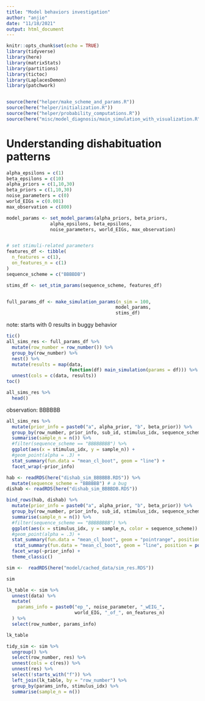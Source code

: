 ```yaml
---
title: "Model behaviors investigation"
author: "anjie"
date: "11/18/2021"
output: html_document
---
```


```r
knitr::opts_chunk$set(echo = TRUE)
library(tidyverse)
library(here)
library(matrixStats)
library(partitions)
library(tictoc)
library(LaplacesDemon)
library(patchwork)


source(here("helper/make_scheme_and_params.R"))
source(here("helper/initialization.R"))
source(here("helper/probability_computations.R"))
source(here("misc/model_diagnosis/main_simulation_with_visualization.R"))


```


# Understanding dishabituation patterns 

```r
alpha_epsilons = c(1)
beta_epsilons = c(10)
alpha_priors = c(1,10,30)
beta_priors = c(1,10,30)
noise_parameters = c(0)
world_EIGs = c(0.001)
max_observation = c(800)

model_params <- set_model_params(alpha_priors, beta_priors, 
                alpha_epsilons, beta_epsilons, 
                noise_parameters, world_EIGs, max_observation)


# set stimuli-related parameters 
features_df <- tibble(
  n_features = c(1), 
  on_features_n = c(1)
)
sequence_scheme = c("BBBBDB")

stims_df <- set_stim_params(sequence_scheme, features_df)


full_params_df <- make_simulation_params(n_sim = 100,
                                        model_params, 
                                        stims_df)

```

note: starts with 0 results in buggy behavior 

```r

tic()
all_sims_res <- full_params_df %>%
  mutate(row_number = row_number()) %>% 
  group_by(row_number) %>% 
  nest() %>%
  mutate(results = map(data,
                       function(df) main_simulation(params = df))) %>%
  unnest(cols = c(data, results))
toc()

```

```r
all_sims_res %>% 
  head()
```


observation: BBBBBB 

```r
all_sims_res %>% 
  mutate(prior_info = paste0("a", alpha_prior, "b", beta_prior)) %>% 
  group_by(row_number, prior_info, sub_id, stimulus_idx, sequence_scheme) %>% 
  summarise(sample_n = n()) %>% 
  #filter(sequence_scheme == "BBBBBBBB") %>% 
  ggplot(aes(x = stimulus_idx, y = sample_n)) + 
  #geom_point(alpha = .3) + 
  stat_summary(fun.data = "mean_cl_boot", geom = "line") + 
  facet_wrap(~prior_info)
```

```r
hab <- readRDS(here("dishab_sim_BBBBBB.RDS")) %>% 
  mutate(sequence_scheme = "BBBBBB") # a bug
dishab <- readRDS(here("dishab_sim_BBBBDB.RDS"))
```

```r
bind_rows(hab, dishab) %>% 
  mutate(prior_info = paste0("a", alpha_prior, "b", beta_prior)) %>% 
  group_by(row_number, prior_info, sub_id, stimulus_idx, sequence_scheme) %>% 
  summarise(sample_n = n()) %>% 
  #filter(sequence_scheme == "BBBBBBBB") %>% 
  ggplot(aes(x = stimulus_idx, y = sample_n, color = sequence_scheme)) + 
  #geom_point(alpha = .3) + 
  stat_summary(fun.data = "mean_cl_boot", geom = "pointrange", position = position_dodge(width = .5)) + 
   stat_summary(fun.data = "mean_cl_boot", geom = "line", position = position_dodge(width = .5)) +
  facet_wrap(~prior_info) + 
  theme_classic()
```


```r
sim <-  readRDS(here("model/cached_data/sim_res.RDS"))

```

```r
sim
```

```r
lk_table <- sim %>% 
  unnest(data) %>% 
  mutate(
    params_info = paste0("ep_", noise_parameter, "_wEIG_", 
                         world_EIG, "_of_", on_features_n)  
  ) %>% 
  select(row_number, params_info)

lk_table
```


```r
tidy_sim <- sim %>% 
  ungroup() %>% 
  select(row_number, res) %>% 
  unnest(cols = c(res)) %>% 
  unnest(res) %>% 
  select(!starts_with("f")) %>% 
  left_join(lk_table, by = "row_number") %>% 
  group_by(params_info, stimulus_idx) %>% 
  summarise(sample_n = n())
  
```



